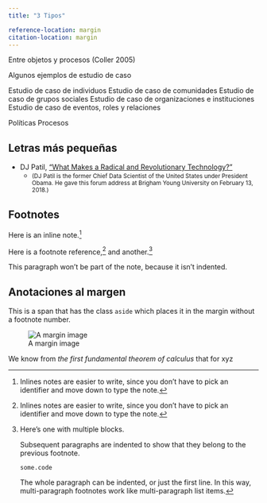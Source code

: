 ```yaml
---
title: "3 Tipos"

reference-location: margin
citation-location: margin
---
```


Entre objetos y procesos (Coller 2005)

Algunos ejemplos de estudio de caso

Estudio de caso de individuos Estudio de caso de comunidades Estudio de caso de grupos sociales Estudio de caso de organizaciones e instituciones Estudio de caso de eventos, roles y relaciones

Políticas Procesos

## Letras más pequeñas

-   <i class="bi bi-youtube"></i> DJ Patil, ["What Makes a Radical and Revolutionary Technology?"](https://www.youtube.com/watch?v=UOoMzaWOQJA)
    -   <small>(DJ Patil is the former Chief Data Scientist of the United States under President Obama. He gave this forum address at Brigham Young University on February 13, 2018.)</small>

## Footnotes

Here is an inline note.[^1]

[^1]: Inlines notes are easier to write, since you don't have to pick an identifier and move down to type the note.

Here is a footnote reference,[^2] and another.[^3]

[^2]: Inlines notes are easier to write, since you don't have to pick an identifier and move down to type the note.

[^3]: Here's one with multiple blocks.

    Subsequent paragraphs are indented to show that they belong to the previous footnote.

    ```         
    { some.code }
    ```

    The whole paragraph can be indented, or just the first line. In this way, multi-paragraph footnotes work like multi-paragraph list items.

This paragraph won't be part of the note, because it isn't indented.

## Anotaciones al margen

[This is a span that has the class `aside` which places it in the margin without a footnote number.]{.aside}

::: column-margin
![A margin image](~/tesis-pucp/files/img/pucp-logo-alta-solobarco.png)
:::

::: column-margin
We know from *the first fundamental theorem of calculus* that for xyz
:::
